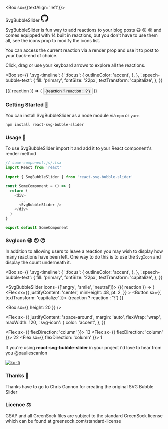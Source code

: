 

<Meta title="Intro" component={SvgBubbleSlider} />

<Box sx={{textAlign: 'left'}}>

<Flex>
  <Heading as="h1" sx={{ alignItems: 'center', flexGrow: 1 }}>
    SvgBubbleSlider
  </Heading>
  <Link
    href="https://github.com/PaulieScanlon/react-svg-bubble-slider"
    target="_blank"
    sx={{
      height: 24,
      color: 'text',
    }}
  >
    <ButtonIcon tabIndex={-1}>
      <svg
        xmlns="http://www.w3.org/2000/svg"
        role="img"
        viewBox="0 0 24 24"
        width="24"
        height="24"
        fill="currentColor"
      >
        <title>GitHub icon</title>
        <g>
          <path d="M12 .297c-6.63 0-12 5.373-12 12 0 5.303 3.438 9.8 8.205 11.385.6.113.82-.258.82-.577 0-.285-.01-1.04-.015-2.04-3.338.724-4.042-1.61-4.042-1.61C4.422 18.07 3.633 17.7 3.633 17.7c-1.087-.744.084-.729.084-.729 1.205.084 1.838 1.236 1.838 1.236 1.07 1.835 2.809 1.305 3.495.998.108-.776.417-1.305.76-1.605-2.665-.3-5.466-1.332-5.466-5.93 0-1.31.465-2.38 1.235-3.22-.135-.303-.54-1.523.105-3.176 0 0 1.005-.322 3.3 1.23.96-.267 1.98-.399 3-.405 1.02.006 2.04.138 3 .405 2.28-1.552 3.285-1.23 3.285-1.23.645 1.653.24 2.873.12 3.176.765.84 1.23 1.91 1.23 3.22 0 4.61-2.805 5.625-5.475 5.92.42.36.81 1.096.81 2.22 0 1.606-.015 2.896-.015 3.286 0 .315.21.69.825.57C20.565 22.092 24 17.592 24 12.297c0-6.627-5.373-12-12-12" />
        </g>
      </svg>
    </ButtonIcon>
  </Link>
</Flex>

SvgBubbleSlider is fun way to add reactions to your blog posts 😃 😠 😥 and comes equipped with 14 built in reactions, but you don't have to use them all, see the <Link href='/?path=/docs/svgbubbleslider--icons'>icons prop</Link> to modify the icons list.

You can access the current <Link href='/?path=/docs/svgbubbleslider--reaction'>reaction</Link> via a render prop and use it to post to your back-end of choice.

Click, drag or use your keyboard arrows to explore all the reactions.

<Box
  sx={{
    '.svg-timeline': {
      ':focus': {
        outlineColor: 'accent',
      },
    },
    '.speech-bubble-text': {
      fill: 'primary',
      fontSize: '22px',
      textTransform: 'capitalize',
    },
  }}
>
  <SvgBubbleSlider>
    {({ reaction }) => (
      <Flex
        sx={{
          justifyContent: 'center',
          minHeight: 48,
          pt: 2,
        }}
      >
        <Button sx={{ textTransform: 'capitalize' }}>
          {reaction ? reaction : '?'}
        </Button>
      </Flex>
    )}
  </SvgBubbleSlider>
</Box>

<Divider />

### Getting Started 🚀

You can install SvgBubbleSlider as a node module via `npm` or `yarn`

```sh
npm install react-svg-bubble-slider
```

<Divider />

### Usage 🧰

To use SvgBubbleSlider import it and add it to your React component's render method

```javascript
// some-component.js/.tsx
import React from 'react'

import { SvgBubbleSlider } from 'react-svg-bubble-slider'

const SomeComponent = () => {
  return (
    <div>
      ...
      <SvgBubbleSlider />
    </div>
  )
}

export default SomeComponent
```

<Divider />

### SvgIcon 😃 😠 😥

In addition to allowing users to leave a reaction you may wish to display how many reactions have been left. One way to do this is to use the `SvgIcon` and display the count underneath it.

<Box
  sx={{
    '.svg-timeline': {
      ':focus': {
        outlineColor: 'accent',
      },
    },
    '.speech-bubble-text': {
      fill: 'primary',
      fontSize: '22px',
      textTransform: 'capitalize',
    },
  }}
>
  <SvgBubbleSlider icons={['angry', 'smile', 'neutral']}>
    {({ reaction }) => (
      <Flex
        sx={{
          justifyContent: 'center',
          minHeight: 48,
          pt: 2,
        }}
      >
        <Button sx={{ textTransform: 'capitalize' }}>
          {reaction ? reaction : '?'}
        </Button>
      </Flex>
    )}
  </SvgBubbleSlider>
</Box>

<Box sx={{ height: 20 }} />

<Flex
  sx={{
    justifyContent: 'space-around',
    margin: 'auto',
    flexWrap: 'wrap',
    maxWidth: 120,
    '.svg-icon': {
      color: 'accent',
    },
  }}
>
  <Flex sx={{ flexDirection: 'column' }}>
    <SvgIcon name="angry" />
    <Text as="small" variant="small">
      13
    </Text>
  </Flex>
  <Flex sx={{ flexDirection: 'column' }}>
    <SvgIcon name="smile" />
    <Text as="small" variant="small">
      22
    </Text>
  </Flex>
  <Flex sx={{ flexDirection: 'column' }}>
    <SvgIcon name="neutral" />
    <Text as="small" variant="small">
      1
    </Text>
  </Flex>
</Flex>

</Box>

<Divider />

If you're using **react-svg-bubble-slider** in your project i'd love to hear from you <Link href='https://twitter.com/PaulieScanlon' target='_blank'>@pauliescanlon</Link>

[![ko-fi](https://www.ko-fi.com/img/githubbutton_sm.svg)](https://ko-fi.com/P5P31B7G8)

### Thanks 🙏

Thanks have to go to Chris Gannon for creating the original <Link href='https://codepen.io/chrisgannon/pen/GZNgLw/' target='_blank'>SVG Bubble Slider</Link>

### Licence ⚖️

GSAP and all GreenSock files are subject to the standard GreenSock license which can be found at <Link href='https://greensock.com/standard-license' target="_blank">greensock.com/standard-license</Link>

